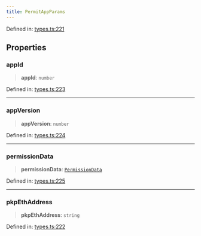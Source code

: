 ```yaml
---
title: PermitAppParams
---
```


Defined in: [types.ts:221](https://github.com/LIT-Protocol/Vincent/blob/4f61b0b06d818c2273457b0cc8a4e68ed21a72ed/packages/libs/contracts-sdk/src/types.ts#L221)

## Properties

### appId

> **appId**: `number`

Defined in: [types.ts:223](https://github.com/LIT-Protocol/Vincent/blob/4f61b0b06d818c2273457b0cc8a4e68ed21a72ed/packages/libs/contracts-sdk/src/types.ts#L223)

***

### appVersion

> **appVersion**: `number`

Defined in: [types.ts:224](https://github.com/LIT-Protocol/Vincent/blob/4f61b0b06d818c2273457b0cc8a4e68ed21a72ed/packages/libs/contracts-sdk/src/types.ts#L224)

***

### permissionData

> **permissionData**: [`PermissionData`](./PermissionData)

Defined in: [types.ts:225](https://github.com/LIT-Protocol/Vincent/blob/4f61b0b06d818c2273457b0cc8a4e68ed21a72ed/packages/libs/contracts-sdk/src/types.ts#L225)

***

### pkpEthAddress

> **pkpEthAddress**: `string`

Defined in: [types.ts:222](https://github.com/LIT-Protocol/Vincent/blob/4f61b0b06d818c2273457b0cc8a4e68ed21a72ed/packages/libs/contracts-sdk/src/types.ts#L222)
